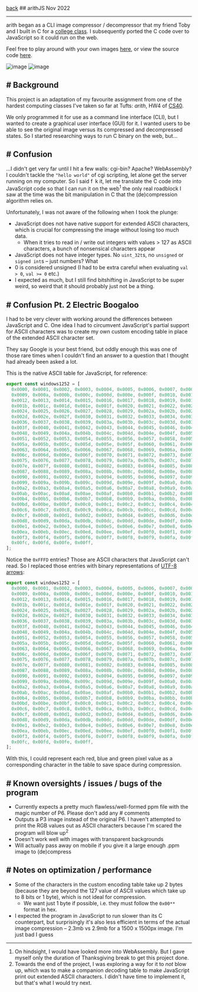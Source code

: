 <div className="heading">
<a className="back" href="/">back</a>
  ## arithJS
  <span>Nov 2022</span>
</div>

<hr />

arith began as a CLI image compressor / decompressor that my friend Toby and I built in C for a [college class](https://github.com/yihui-hu/cs40). I subsequently ported the C code over to JavaScript so it could run on the web.

Feel free to play around with your own images [here](https://arith.vercel.app), or view the source code [here](https://github.com/yihui-hu/arith-js).

![image](https://yihui-work.s3.us-east-2.amazonaws.com/arith_desktop.webp)
![image](https://yihui-work.s3.us-east-2.amazonaws.com/arith_mobile.png)

## # Background

This project is an adaptation of my favourite assignment from one of the hardest computing classes I've taken so far at Tufts: _arith_, HW4 of [CS40](https://www.cs.tufts.edu/comp/40/).

We only programmed it for use as a command line interface (CLI), but I wanted to create a graphical user interface (GUI) for it. I wanted users to be able to see the original image versus its compressed and decompressed states. So I started researching ways to run C binary on the web, but...

## # Confusion

...I didn't get very far until I hit a few walls: cgi-bin? Apache? WebAssembly? I couldn't tackle the `"hello world"` of cgi scripting, let alone get the server running on my computer. So I said f` `k it, let me translate the C code into JavaScript code so that I can run it on the web<sup>1</sup> the only real roadblock I saw at the time was the bit manipulation in C that the (de)compression algorithm relies on.

Unfortunately, I was not aware of the following when I took the plunge:

- JavaScript does not have native support for extended ASCII characters, which is crucial for compressing the image without losing too much data.
  - When it tries to read in / write out integers with values > 127 as ASCII characters, a bunch of nonsensical characters appear
- JavaScript does not have integer types. No `uint_32t`s, no `unsigned` or `signed int`s – just numbers? What
- 0 is considered unsigned (I had to be extra careful when evaluating `val > 0`, `val >= 0` etc.)
- I expected as much, but I still find bitshifting in JavaScript to be super weird, so weird that it should probably just not be a thing.

## # Confusion Pt. 2 Electric Boogaloo

I had to be very clever with working around the differences between JavaScript and C. One idea I had to circumvent JavaScript's partial support for ASCII characters was to create my own custom encoding table in place of the extended ASCII character set.

They say Google is your best friend, but oddly enough this was one of those rare times when I couldn't find an answer to a question that I thought had already been asked a lot.

This is the native ASCII table for JavaScript, for reference:

```js
export const windows1252 = [
  0x0000, 0x0001, 0x0002, 0x0003, 0x0004, 0x0005, 0x0006, 0x0007, 0x0008,
  0x0009, 0x000a, 0x000b, 0x000c, 0x000d, 0x000e, 0x000f, 0x0010, 0x0011,
  0x0012, 0x0013, 0x0014, 0x0015, 0x0016, 0x0017, 0x0018, 0x0019, 0x001a,
  0x001b, 0x001c, 0x001d, 0x001e, 0x001f, 0x0020, 0x0021, 0x0022, 0x0023,
  0x0024, 0x0025, 0x0026, 0x0027, 0x0028, 0x0029, 0x002a, 0x002b, 0x002c,
  0x002d, 0x002e, 0x002f, 0x0030, 0x0031, 0x0032, 0x0033, 0x0034, 0x0035,
  0x0036, 0x0037, 0x0038, 0x0039, 0x003a, 0x003b, 0x003c, 0x003d, 0x003e,
  0x003f, 0x0040, 0x0041, 0x0042, 0x0043, 0x0044, 0x0045, 0x0046, 0x0047,
  0x0048, 0x0049, 0x004a, 0x004b, 0x004c, 0x004d, 0x004e, 0x004f, 0x0050,
  0x0051, 0x0052, 0x0053, 0x0054, 0x0055, 0x0056, 0x0057, 0x0058, 0x0059,
  0x005a, 0x005b, 0x005c, 0x005d, 0x005e, 0x005f, 0x0060, 0x0061, 0x0062,
  0x0063, 0x0064, 0x0065, 0x0066, 0x0067, 0x0068, 0x0069, 0x006a, 0x006b,
  0x006c, 0x006d, 0x006e, 0x006f, 0x0070, 0x0071, 0x0072, 0x0073, 0x0074,
  0x0075, 0x0076, 0x0077, 0x0078, 0x0079, 0x007a, 0x007b, 0x007c, 0x007d,
  0x007e, 0x007f, 0x0080, 0x0081, 0x0082, 0x0083, 0x0084, 0x0085, 0x0086,
  0x0087, 0x0088, 0x0089, 0x008a, 0x008b, 0x008c, 0x008d, 0x008e, 0x008f,
  0x0090, 0x0091, 0x0092, 0x0093, 0x0094, 0x0095, 0x0096, 0x0097, 0x0098,
  0x0099, 0x009a, 0x009b, 0x009c, 0x009d, 0x009e, 0x009f, 0x00a0, 0x00a1,
  0x00a2, 0x00a3, 0x00a4, 0x00a5, 0x00a6, 0x00a7, 0x00a8, 0x00a9, 0x00aa,
  0x00ab, 0x00ac, 0x00ad, 0x00ae, 0x00af, 0x00b0, 0x00b1, 0x00b2, 0x00b3,
  0x00b4, 0x00b5, 0x00b6, 0x00b7, 0x00b8, 0x00b9, 0x00ba, 0x00bb, 0x00bc,
  0x00bd, 0x00be, 0x00bf, 0x00c0, 0x00c1, 0x00c2, 0x00c3, 0x00c4, 0x00c5,
  0x00c6, 0x00c7, 0x00c8, 0x00c9, 0x00ca, 0x00cb, 0x00cc, 0x00cd, 0x00ce,
  0x00cf, 0x00d0, 0x00d1, 0x00d2, 0x00d3, 0x00d4, 0x00d5, 0x00d6, 0x00d7,
  0x00d8, 0x00d9, 0x00da, 0x00db, 0x00dc, 0x00dd, 0x00de, 0x00df, 0x00e0,
  0x00e1, 0x00e2, 0x00e3, 0x00e4, 0x00e5, 0x00e6, 0x00e7, 0x00e8, 0x00e9,
  0x00ea, 0x00eb, 0x00ec, 0x00ed, 0x00ee, 0x00ef, 0x00f0, 0x00f1, 0x00f2,
  0x00f3, 0x00f4, 0x00f5, 0x00f6, 0x00f7, 0x00f8, 0x00f9, 0x00fa, 0x00fb,
  0x00fc, 0x00fd, 0x00fe, 0x00ff,
];
```

Notice the `0xFFFD` entries? Those are ASCII characters that JavaScript can't read. So I replaced those entries with binary representations of [UTF-8 arrows](https://www.w3schools.com/charsets/ref_utf_arrows.asp):

```js
export const windows1252 = [
  0x0000, 0x0001, 0x0002, 0x0003, 0x0004, 0x0005, 0x0006, 0x0007, 0x0008,
  0x0009, 0x000a, 0x000b, 0x000c, 0x000d, 0x000e, 0x000f, 0x0010, 0x0011,
  0x0012, 0x0013, 0x0014, 0x0015, 0x0016, 0x0017, 0x0018, 0x0019, 0x001a,
  0x001b, 0x001c, 0x001d, 0x001e, 0x001f, 0x0020, 0x0021, 0x0022, 0x0023,
  0x0024, 0x0025, 0x0026, 0x0027, 0x0028, 0x0029, 0x002a, 0x002b, 0x002c,
  0x002d, 0x002e, 0x002f, 0x0030, 0x0031, 0x0032, 0x0033, 0x0034, 0x0035,
  0x0036, 0x0037, 0x0038, 0x0039, 0x003a, 0x003b, 0x003c, 0x003d, 0x003e,
  0x003f, 0x0040, 0x0041, 0x0042, 0x0043, 0x0044, 0x0045, 0x0046, 0x0047,
  0x0048, 0x0049, 0x004a, 0x004b, 0x004c, 0x004d, 0x004e, 0x004f, 0x0050,
  0x0051, 0x0052, 0x0053, 0x0054, 0x0055, 0x0056, 0x0057, 0x0058, 0x0059,
  0x005a, 0x005b, 0x005c, 0x005d, 0x005e, 0x005f, 0x0060, 0x0061, 0x0062,
  0x0063, 0x0064, 0x0065, 0x0066, 0x0067, 0x0068, 0x0069, 0x006a, 0x006b,
  0x006c, 0x006d, 0x006e, 0x006f, 0x0070, 0x0071, 0x0072, 0x0073, 0x0074,
  0x0075, 0x0076, 0x0077, 0x0078, 0x0079, 0x007a, 0x007b, 0x007c, 0x007d,
  0x007e, 0x007f, 0x0080, 0x0081, 0x0082, 0x0083, 0x0084, 0x0085, 0x0086,
  0x0087, 0x0088, 0x0089, 0x008a, 0x008b, 0x008c, 0x008d, 0x008e, 0x008f,
  0x0090, 0x0091, 0x0092, 0x0093, 0x0094, 0x0095, 0x0096, 0x0097, 0x0098,
  0x0099, 0x009a, 0x009b, 0x009c, 0x009d, 0x009e, 0x009f, 0x00a0, 0x00a1,
  0x00a2, 0x00a3, 0x00a4, 0x00a5, 0x00a6, 0x00a7, 0x00a8, 0x00a9, 0x00aa,
  0x00ab, 0x00ac, 0x00ad, 0x00ae, 0x00af, 0x00b0, 0x00b1, 0x00b2, 0x00b3,
  0x00b4, 0x00b5, 0x00b6, 0x00b7, 0x00b8, 0x00b9, 0x00ba, 0x00bb, 0x00bc,
  0x00bd, 0x00be, 0x00bf, 0x00c0, 0x00c1, 0x00c2, 0x00c3, 0x00c4, 0x00c5,
  0x00c6, 0x00c7, 0x00c8, 0x00c9, 0x00ca, 0x00cb, 0x00cc, 0x00cd, 0x00ce,
  0x00cf, 0x00d0, 0x00d1, 0x00d2, 0x00d3, 0x00d4, 0x00d5, 0x00d6, 0x00d7,
  0x00d8, 0x00d9, 0x00da, 0x00db, 0x00dc, 0x00dd, 0x00de, 0x00df, 0x00e0,
  0x00e1, 0x00e2, 0x00e3, 0x00e4, 0x00e5, 0x00e6, 0x00e7, 0x00e8, 0x00e9,
  0x00ea, 0x00eb, 0x00ec, 0x00ed, 0x00ee, 0x00ef, 0x00f0, 0x00f1, 0x00f2,
  0x00f3, 0x00f4, 0x00f5, 0x00f6, 0x00f7, 0x00f8, 0x00f9, 0x00fa, 0x00fb,
  0x00fc, 0x00fd, 0x00fe, 0x00ff,
];
```

With this, I could represent each red, blue and green pixel value as a corresponding character in the table to save space during compression.

## # Known oversights / issues / bugs of the program

- Currently expects a pretty much flawless/well-formed ppm file with the magic number of P6. Please don't add any # comments
- Outputs a P3 image instead of the original P6. I haven't attempted to print the RGB values out as ASCII characters because I'm scared the program will blow up<sup>2</sup>
- Doesn't work well with images with transparent backgrounds
- Will actually pass away on mobile if you give it a large enough .ppm image to (de)compress

## # Notes on optimization / performance

- Some of the characters in the custom encoding table take up 2 bytes (because they are beyond the 127 value of ASCII values which take up to 8 bits or 1 byte), which is not ideal for compression.
  - We want just 1 byte if possible, i.e. they must follow the `0x00**` format in hex.
- I expected the program in JavaScript to run slower than its C counterpart, but surprisingly it's also less efficient in terms of the actual image compression – 2.3mb vs 2.9mb for a 1500 x 1500px image. I'm just bad I guess

---

1. On hindsight, I would have looked more into WebAssembly. But I gave myself only the duration of Thanksgiving break to get this project done.
2. Towards the end of the project, I was exploring a way for it to _not_ blow up, which was to make a companion *de*coding table to make JavaScript print out extended ASCII characters. I didn't have time to implement it, but that's what I would try next.

